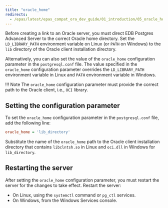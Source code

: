 ```yaml
---
title: "oracle_home"
redirects:
  - /epas/latest/epas_compat_ora_dev_guide/01_introduction/05_oracle_home/ #generated for docs/epas/reorg-role-use-case-mode
---
```



Before creating a link to an Oracle server, you must direct EDB Postgres Advanced Server to the correct Oracle home directory. Set the `LD_LIBRARY_PATH` environment variable on Linux (or `PATH` on Windows) to the `lib` directory of the Oracle client installation directory.

Alternatively, you can also set the value of the `oracle_home` configuration parameter in the `postgresql.conf` file. The value specified in the `oracle_home` configuration parameter overrides the `LD_LIBRARY_PATH` environment variable in Linux and `PATH` environment variable in Windows.

!!! Note
    The `oracle_home` configuration parameter must provide the correct path to the Oracle client, i.e., `OCI` library.
    
## Setting the configuration parameter

To set the `oracle_home` configuration parameter in the `postgresql.conf` file, add the following line:

```ini
oracle_home = 'lib_directory'
```

Substitute the name of the `oracle_home` path to the Oracle client installation directory that contains `libclntsh.so` in Linux and `oci.dll` in Windows for `lib_directory`.

## Restarting the server

After setting the `oracle_home` configuration parameter, you must restart the server for the changes to take effect. Restart the server:

-   On Linux, using the `systemctl` command or `pg_ctl` services.
-   On Windows, from the Windows Services console.
